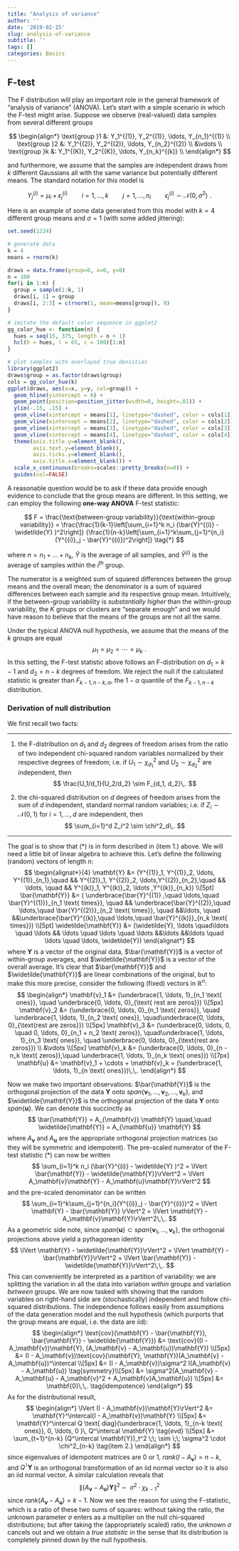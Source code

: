 ```yaml
---
title: "Analysis of variance"
author: ''
date: '2019-02-15'
slug: analysis-of-variance
subtitle: ''
tags: []
categories: Basics
---
```


## F-test

The F distribution will play an important role in the general framework of "analysis of variance" (ANOVA). Let's start with a simple scenario in which the F-test might arise. Suppose we observe (real-valued) data samples from several different groups

$$
\begin{align*}
\text{group }1 &: Y_1^{(1)}, Y_2^{(1)}, \ldots, Y_{n_1}^{(1)} \\
\text{group }2 &: Y_1^{(2)}, Y_2^{(2)}, \ldots, Y_{n_2}^{(2)} \\
&\vdots \\
\text{group }k &: Y_1^{(K)}, Y_2^{(K)}, \ldots, Y_{n_k}^{(k)} \\
\end{align*}
$$

and furthermore, we assume that the samples are independent draws from $k$ different Gaussians all with the same variance but potentially different means. The standard notation for this model is

$$ Y^{(i)}_j = \mu_i + \epsilon^{(i)}_j\qquad i=1,\ldots,k \qquad j=1,\ldots, n_i \qquad \epsilon^{(i)}_j \sim \mathcal{N}(0, \sigma^2)\,\,.$$

Here is an example of some data generated from this model with $k=4$ different group means and $\sigma = 1$ (with some added jittering):

```r
set.seed(1234)

# generate data
k = 4
means = rnorm(k)

draws = data.frame(group=0, x=0, y=0)
n = 100
for(i in 1:n) {
  group = sample(1:k, 1)
  draws[i, 1] = group
  draws[i, 2:3] = c(rnorm(1, mean=means[group]), 0)
}

# imitate the default color sequence in ggplot2
gg_color_hue <- function(n) {
  hues = seq(15, 375, length = n + 1)
  hcl(h = hues, l = 65, c = 100)[1:n]
}

# plot samples with overlayed true densities
library(ggplot2)
draws$group = as.factor(draws$group)
cols = gg_color_hue(k)
ggplot(draws, aes(x=x, y=y, col=group)) + 
  geom_hline(yintercept = 0) + 
  geom_point(position=position_jitter(width=0, height=.01)) + 
  ylim(-.15, .15) + 
  geom_vline(xintercept = means[1], linetype="dashed", color = cols[1]) + 
  geom_vline(xintercept = means[2], linetype="dashed", color = cols[2]) + 
  geom_vline(xintercept = means[3], linetype="dashed", color = cols[3]) + 
  geom_vline(xintercept = means[4], linetype="dashed", color = cols[4]) + 
  theme(axis.title.y=element_blank(),
        axis.text.y=element_blank(),
        axis.ticks.y=element_blank(), 
        axis.title.x=element_blank()) + 
  scale_x_continuous(breaks=scales::pretty_breaks(n=8)) +
  guides(col=FALSE)

```


A reasonable question would be to ask if these data provide enough evidence to conclude that the group means are different. In this setting, we can employ the following __one-way ANOVA__ F-test statistic:

$$
F = \frac{\text{between-group variability}}{\text{within-group variability}} = \frac{\frac{1}{k-1}\left[\sum_{i=1}^k n_i (\bar{Y}^{(i)} - \widetilde{Y} )^2\right]} {\frac{1}{n-k}\left[\sum_{i=1}^k\sum_{j=1}^{n_i}(Y^{(i)}_j - \bar{Y}^{(i)})^2\right]} \tag{*}
$$

where $n = n_1 + \ldots + n_k$, $\widetilde{Y}$ is the average of all samples, and $\bar{Y}^{(i)}$ is the average of samples within the $i^{th}$ group. 

The numerator is a weighted sum of squared differences between the group means and the overall mean; the denominator is a sum of squared differences between each sample and its respective group mean. Intuitively, if the between-group variability is _substantially higher_ than the within-group variability, the $K$ groups or clusters are "separate enough" and we would have reason to believe that the means of the groups are not all the same. 

Under the typical ANOVA null hypothesis, we assume that the means of the $k$ groups are equal
$$
\mu_1 = \mu_2 = \cdots = \mu_k\,\,.
$$
In this setting, the F-test statistic above follows an F-distribution on $d_1 = k-1$ and $d_2 = n-k$ degrees of freedom. We reject the null if the calculated statistic is greater than $F_{k-1, n-k, \alpha}$, the $1-\alpha$ quantile of the $F_{k-1, n-k}$ distribution. 


### Derivation of null distribution

We first recall two facts:

*** 

1. the F-distribution on $d_1$ and $d_2$ degrees of freedom arises from the ratio of two independent chi-squared random variables normalized by their respective degrees of freedom; i.e. if $U_1 \sim \chi^2_{d_1}$ and $U_2 \sim \chi^2_{d_2}$ are independent, then 
$$
\frac{U_1/d_1}{U_2/d_2} \sim F_{d_1, d_2}\,.
$$

2. the chi-squared distribution on $d$ degrees of freedom arises from the sum of $d$ independent, standard normal random variables; i.e. if $Z_i \sim \mathcal{N}(0, 1)$ for $i = 1,\ldots,d$ are independent, then 
$$
\sum_{i=1}^d Z_i^2 \sim \chi^2_d\,.
$$

***

The goal is to show that $(*)$ is in form described in (item 1.) above. We will need a little bit of linear algebra to achieve this. Let's define the following (random) vectors of length $n$:
$$
\begin{alignat*}{4}
\mathbf{Y} &= (Y^{(1)}_1, Y^{(1)}_2, \ldots, Y^{(1)}_{n_1},\quad && Y^{(2)}_1, Y^{(2)}_2, \ldots,Y^{(2)}_{n_2},\quad && \ldots, \quad && Y^{(k)}_1, Y^{(k)}_2, \ldots ,Y^{(k)}_{n_k}) \\[5pt]
\bar{\mathbf{Y}} &= ( \underbrace{\bar{Y}^{(1)} ,\quad \ldots,\quad \bar{Y}^{(1)}}_{n_1 \text{ times}}, \quad && \underbrace{\bar{Y}^{(2)},\quad \ldots,\quad \bar{Y}^{(2)}}_{n_2 \text{ times}}, \quad &&\ldots, \quad  &&\underbrace{\bar{Y}^{(k)},\quad \ldots,\quad \bar{Y}^{(k)}}_{n_k \text{ times}})    \\[5pt]
\widetilde{\mathbf{Y}} &= (\widetilde{Y}, \ldots \quad\ldots \quad \ldots && \ldots \quad \ldots \quad \ldots &&\ldots &&\ldots \quad \ldots \quad \ldots, \widetilde{Y})
\end{alignat*}
$$ 
where $\mathbf{Y}$ is a vector of the original data, $\bar{\mathbf{Y}}$ is a vector of within-group averages, and $\widetilde{\mathbf{Y}}$ is a vector of the overall average. It's clear that $\bar{\mathbf{Y}}$ and $\widetilde{\mathbf{Y}}$ are linear combinations of the original, but to make this more precise, consider the following (fixed) vectors in $\mathbb{R}^n$:
$$
\begin{align*}
\mathbf{v}_1 &= (\underbrace{1, \ldots,  1}_{n_1 \text{ ones}}, \quad \underbrace{0, \ldots, 0}_{\text{ rest are zeros}}) \\[5px]
\mathbf{v}_2 &= (\underbrace{0, \ldots, 0}_{n_1 \text{ zeros}}, \quad \underbrace{1, \ldots, 1}_{n_2 \text{ ones}}, \quad\underbrace{0, \ldots, 0}_{\text{rest are zeros}}) \\[5px]
\mathbf{v}_3 &= (\underbrace{0, \ldots, 0, \quad 0, \ldots, 0}_{n_1 + n_2 \text{ zeros}}, \quad\underbrace{1, \ldots, 1}_{n_3 \text{ ones}}, \quad \underbrace{0, \ldots, 0}_{\text{rest are zeros}}) \\
&\vdots \\[5px]
\mathbf{v}_k &= (\underbrace{0, \ldots, 0}_{n - n_k \text{ zeros}},\quad \underbrace{1, \ldots, 1}_{n_k \text{ ones}}) \\[7px]
\mathbf{u} &= \mathbf{v}_1 + \cdots + \mathbf{v}_k = (\underbrace{1, \ldots, 1}_{n \text{ ones}})\,\,.
\end{align*}
$$

Now we make two important observations: $\bar{\mathbf{Y}}$ is the orthogonal projection of the data $\mathbf{Y}$ onto $\textit{span}\{\mathbf{v}_1, \ldots, \mathbf{v}_2, \ldots, \mathbf{v}_k\}$, and $\widetilde{\mathbf{Y}}$ is the orthogonal projection of the data $\mathbf{Y}$ onto $\textit{span}\{\mathbf{u}\}$. We can denote this succinctly as 
$$
\bar{\mathbf{Y}} = A_{\mathbf{v}} \mathbf{Y} \quad,\quad \widetilde{\mathbf{Y}} = A_{\mathbf{u}} \mathbf{Y}
$$
where $A_{\mathbf{v}}$ and $A_{\mathbf{u}}$ are the appropriate orthogonal projection matrices (so they will be symmetric and idempotent). The pre-scaled numerator of the F-test statistic $(*)$ can now be written  
$$
\sum_{i=1}^k n_i (\bar{Y}^{(i)} - \widetilde{Y} )^2 = \lVert \bar{\mathbf{Y}} - \widetilde{\mathbf{Y}}\rVert^2 = \lVert A_\mathbf{v}\mathbf{Y} - A_\mathbf{u}\mathbf{Y}\rVert^2
$$ 
and the pre-scaled denominator can be written
$$
\sum_{i=1}^k\sum_{j=1}^{n_i}(Y^{(i)}_j - \bar{Y}^{(i)})^2 = \lVert \mathbf{Y} - \bar{\mathbf{Y}} \rVert^2 = \lVert \mathbf{Y} - A_\mathbf{v}\mathbf{Y}\rVert^2\,\,.
$$
As a geometric side note, since $\textit{span}\{\mathbf{u}\} \subset \textit{span}\{\mathbf{v}_1, \ldots, \mathbf{v}_k\}$, the orthogonal projections above yield a pythagorean identity 
$$
\lVert \mathbf{Y} - \widetilde{\mathbf{Y}}\rVert^2 = \lVert \mathbf{Y} - \bar{\mathbf{Y}}\rVert^2 + \lVert \bar{\mathbf{Y}} - \widetilde{\mathbf{Y}}\rVert^2\,\,.
$$
This can conveniently be interpreted as a partition of variability: we are splitting the variation in all the data into variation *within* groups and variation *between* groups. We are now tasked with showing that the random variables on right-hand side are (stochastically) independent and follow chi-squared distributions. The independence follows easily from assumptions of the data generation model and the null hypothesis (which purports that the group means are equal, i.e. the data are iid):
$$
\begin{align*}
\text{cov}(\mathbf{Y} - \bar{\mathbf{Y}}, \bar{\mathbf{Y}} - \widetilde{\mathbf{Y}}) &= 
\text{cov}((I - A_\mathbf{v})\mathbf{Y}, (A_\mathbf{v} - A_\mathbf{u})\mathbf{Y}) \\[5px]
&= (I - A_\mathbf{v})\text{cov}(\mathbf{Y}, \mathbf{Y})(A_\mathbf{v} - A_\mathbf{u})^\intercal \\[5px]
&= (I - A_\mathbf{v})\sigma^2 I(A_\mathbf{v} - A_\mathbf{u}) \tag{symmetry}\\[5px]
&= \sigma^2(A_\mathbf{v} - A_\mathbf{u} - A_\mathbf{v}^2 + A_\mathbf{v}A_\mathbf{u}) \\[5px]
&= \mathbf{0}\,\,. \tag{idempotence}
\end{align*}
$$
As for the distributional result,
$$
\begin{align*}
\lVert (I - A_\mathbf{v})\mathbf{Y}\rVert^2 &= \mathbf{Y}^\intercal(I - A_\mathbf{v})\mathbf{Y} \\[5px]
&= \mathbf{Y}^\intercal Q \text{ diag}(\underbrace{1, \ldots, 1}_{n-k \text{ ones}}, 0, \ldots, 0 )\, Q^\intercal \mathbf{Y} \tag{evd} \\[5px]
&= \sum_{t=1}^{n-k} (Q^\intercal \mathbf{Y})_t^2 \;\; \sim \;\; \sigma^2 \cdot \chi^2_{n-k} \tag{item 2.}
\end{align*}
$$
since eigenvalues of idempotent matrices are $0$ or $1$, $\textit{rank}(I - A_\mathbf{v}) = n-k$, and $Q^\intercal \mathbf{Y}$ is an orthogonal transformation of an iid normal vector so it is also an iid normal vector. A similar calculation reveals that 
$$
\lVert (A_\mathbf{v} - A_\mathbf{u})\mathbf{Y}\rVert^2 \;\sim \;\; \sigma^2 \cdot \chi^2_{k-1}
$$ 
since $\textit{rank}(A_\mathbf{v} - A_\mathbf{u}) = k-1$. Now we see the reason for using the F-statistic, which is a ratio of these two sums of squares: without taking the ratio, the unknown parameter $\sigma$ enters as a multiplier on the null chi-squared distributions; but after taking the (appropriately scaled) ratio, the unknown $\sigma$ cancels out and we obtain a _true statistic_ in the sense that its distribution is completely pinned down by the null hypothesis. 


